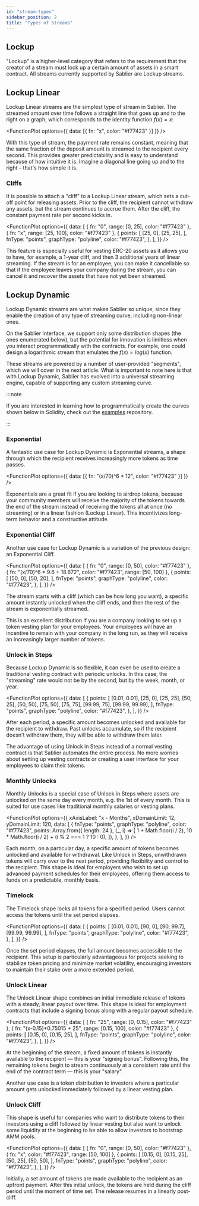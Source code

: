 ```yaml
---
id: "stream-types"
sidebar_position: 2
title: "Types of Streams"
---
```



## Lockup

"Lockup" is a higher-level category that refers to the requirement that the creator of a stream must lock up a certain
amount of assets in a smart contract. All streams currently supported by Sablier are Lockup streams.

## Lockup Linear

Lockup Linear streams are the simplest type of stream in Sablier. The streamed amount over time follows a straight line
that goes up and to the right on a graph, which corresponds to the identity function $f(x) = x$:

<FunctionPlot options={{ data: [{ fn: "x", color: "#f77423" }] }} />

With this type of stream, the payment rate remains constant, meaning that the same fraction of the deposit amount is
streamed to the recipient every second. This provides greater predictability and is easy to understand because of how
intuitive it is. Imagine a diagonal line going up and to the right – that's how simple it is.

### Cliffs

It is possible to attach a "cliff" to a Lockup Linear stream, which sets a cut-off point for releasing assets. Prior to
the cliff, the recipient cannot withdraw any assets, but the stream continues to accrue them. After the cliff, the
constant payment rate per second kicks in.

<FunctionPlot
  options={{
    data: [
      { fn: "0", range: [0, 25], color: "#f77423" },
      { fn: "x", range: [25, 100], color: "#f77423" },
      {
        points: [
          [25, 0],
          [25, 25],
        ],
        fnType: "points",
        graphType: "polyline",
        color: "#f77423",
      },
    ],
  }}
/>

This feature is especially useful for vesting ERC-20 assets as it allows you to have, for example, a 1-year cliff, and
then 3 additional years of linear streaming. If the stream is for an employee, you can make it cancellable so that if
the employee leaves your company during the stream, you can cancel it and recover the assets that have not yet been
streamed.

## Lockup Dynamic

Lockup Dynamic streams are what makes Sablier so unique, since they enable the creation of any type of streaming curve,
including non-linear ones.

On the Sablier Interface, we support only some distribution shapes (the ones enumerated below), but the potential for
innovation is limitless when you interact programmatically with the contracts. For example, one could design a
logarithmic stream that emulates the $f(x) = log(x)$ function.

These streams are powered by a number of user-provided "segments", which we will cover in the next article. What is
important to note here is that with Lockup Dynamic, Sablier has evolved into a universal streaming engine, capable of
supporting any custom streaming curve.

:::note

If you are interested in learning how to programmatically create the curves shown below in Solidity, check out the
[examples](https://github.com/sablier-labs/examples/blob/main/v2/core/LockupDynamicCurvesCreator.sol) repository.

:::

### Exponential

A fantastic use case for Lockup Dynamic is Exponential streams, a shape through which the recipient receives
increasingly more tokens as time passes.

<FunctionPlot options={{ data: [{ fn: "(x/70)^6 * 12", color: "#f77423" }] }} />

Exponentials are a great fit if you are looking to airdrop tokens, because your community members will receive the
majority of the tokens towards the end of the stream instead of receiving the tokens all at once (no streaming) or in a
linear fashion (Lockup Linear). This incentivizes long-term behavior and a constructive attitude.

### Exponential Cliff

Another use case for Lockup Dynamic is a variation of the previous design: an Exponential Cliff.

<FunctionPlot
  options={{
    data: [
      { fn: "0", range: [0, 50], color: "#f77423" },
      { fn: "(x/70)^6 * 9.6 + 18.672", color: "#f77423", range: [50, 100] },
      {
        points: [
          [50, 0],
          [50, 20],
        ],
        fnType: "points",
        graphType: "polyline",
        color: "#f77423",
      },
    ],
  }}
/>

The stream starts with a cliff (which can be how long you want), a specific amount instantly unlocked when the cliff
ends, and then the rest of the stream is exponentially streamed.

This is an excellent distribution if you are a company looking to set up a token vesting plan for your employees. Your
employees will have an incentive to remain with your company in the long run, as they will receive an increasingly
larger number of tokens.

### Unlock in Steps

Because Lockup Dynamic is so flexible, it can even be used to create a traditional vesting contract with periodic
unlocks. In this case, the "streaming" rate would not be by the second, but by the week, month, or year.

<FunctionPlot
  options={{
    data: [
      {
        points: [
          [0.01, 0.01],
          [25, 0],
          [25, 25],
          [50, 25],
          [50, 50],
          [75, 50],
          [75, 75],
          [99.99, 75],
          [99.99, 99.99],
        ],
        fnType: "points",
        graphType: "polyline",
        color: "#f77423",
      },
    ],
  }}
/>

After each period, a specific amount becomes unlocked and available for the recipient to withdraw. Past unlocks
accumulate, so if the recipient doesn't withdraw them, they will be able to withdraw them later.

The advantage of using Unlock in Steps instead of a normal vesting contract is that Sablier automates the entire
process. No more worries about setting up vesting contracts or creating a user interface for your employees to claim
their tokens.

### Monthly Unlocks

Monthly Unlocks is a special case of Unlock in Steps where assets are unlocked on the same day every month, e.g. the 1st
of every month. This is suited for use cases like traditional monthly salaries or vesting plans.

<FunctionPlot
  options={{
    xAxisLabel: "x - Months",
    xDomainLimit: 12,
    yDomainLimit: 120,
    data: [
      {
        fnType: "points",
        graphType: "polyline",
        color: "#f77423",
        points: Array.from({ length: 24 }, (_, i) => [
          1 + Math.floor(i / 2),
          10 * Math.floor(i / 2) + (i % 2 === 1 ? 10 : 0),
        ]),
      },
    ],
  }}
/>

Each month, on a particular day, a specific amount of tokens becomes unlocked and available for withdrawal. Like Unlock
in Steps, unwithdrawn tokens will carry over to the next period, providing flexibility and control to the recipient.
This shape is ideal for employers who wish to set up advanced payment schedules for their employees, offering them
access to funds on a predictable, monthly basis.

### Timelock

The Timelock shape locks all tokens for a specified period. Users cannot access the tokens until the set period elapses.

<FunctionPlot
  options={{
    data: [
      {
        points: [
          [0.01, 0.01],
          [90, 0],
          [90, 99.7],
          [99.99, 99.99],
        ],
        fnType: "points",
        graphType: "polyline",
        color: "#f77423",
      },
    ],
  }}
/>

Once the set period elapses, the full amount becomes accessible to the recipient. This setup is particularly
advantageous for projects seeking to stabilize token pricing and minimize market volatility, encouraging investors to
maintain their stake over a more extended period.

### Unlock Linear

The Unlock Linear shape combines an initial immediate release of tokens with a steady, linear payout over time. This
shape is ideal for employment contracts that include a signing bonus along with a regular payout schedule.

<FunctionPlot
  options={{
    data: [
      { fn: "25", range: [0, 0.15], color: "#f77423" },
      { fn: "(x-0.15)*0.75015 + 25", range: [0.15, 100], color: "#f77423" },
      {
        points: [
          [0.15, 0],
          [0.15, 25],
        ],
        fnType: "points",
        graphType: "polyline",
        color: "#f77423",
      },
    ],
  }}
/>

At the beginning of the stream, a fixed amount of tokens is instantly available to the recipient — this is your "signing
bonus". Following this, the remaining tokens begin to stream continuously at a consistent rate until the end of the
contract term — this is your "salary".

Another use case is a token distribution to investors where a particular amount gets unlocked immediately followed by a
linear vesting plan.

### Unlock Cliff

This shape is useful for companies who want to distribute tokens to their investors using a cliff followed by linear
vesting but also want to unlock some liquidity at the beginning to be able to allow investors to bootstrap AMM pools.

<FunctionPlot
  options={{
    data: [
      { fn: "0", range: [0, 50], color: "#f77423" },
      { fn: "x", color: "#f77423", range: [50, 100] },
      {
        points: [
          [0.15, 0],
          [0.15, 25],
          [50, 25],
          [50, 50],
        ],
        fnType: "points",
        graphType: "polyline",
        color: "#f77423",
      },
    ],
  }}
/>

Initially, a set amount of tokens are made available to the recipient as an upfront payment. After this initial unlock,
the tokens are held during the cliff period until the moment of time set. The release resumes in a linearly post-cliff.
